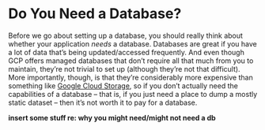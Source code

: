 # Do You Need a Database?

Before we go about setting up a database, you should really think about whether your application *needs* a database. Databases are great if you have a lot of data that's being updated/accessed frequently. And even though GCP offers managed databases that don't require all that much from you to maintain, they're not trivial to set up (although they're not that difficult). More importantly, though, is that they're considerably more expensive than something like [Google Cloud Storage](https://cloud.google.com/storage), so if you don't actually need the capabilities of a database -- that is, if you just need a place to dump a mostly static dataset -- then it's not worth it to pay for a database.

**insert some stuff re: why you might need/might not need a db**